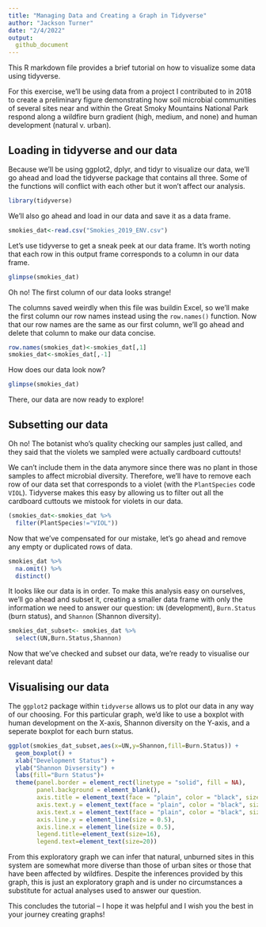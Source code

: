 ```yaml
---
title: "Managing Data and Creating a Graph in Tidyverse"
author: "Jackson Turner"
date: "2/4/2022"
output: 
  github_document
---
```


This R markdown file provides a brief tutorial on how to visualize some data using tidyverse. 

For this exercise, we'll be using data from a project I contributed to in 2018 to create a preliminary figure demonstrating how soil microbial communities of several sites near and within the Great Smoky Mountains National Park respond along a wildfire burn gradient (high, medium, and none) and human development (natural v. urban). 

## Loading in tidyverse and our data

Because we'll be using ggplot2, dplyr, and tidyr to visualize our data, we'll go ahead and load the tidyverse package that contains all three. Some of the functions will conflict with each other but it won't affect our analysis.


```r
library(tidyverse)
```

We'll also go ahead and load in our data and save it as a data frame.
```r
smokies_dat<-read.csv("Smokies_2019_ENV.csv")
```

Let's use tidyverse to get a sneak peek at our data frame. It's worth noting that each row in this output frame corresponds to a column in our data frame. 
```r
glimpse(smokies_dat)
```

Oh no! The first column of our data looks strange!

The columns saved weirdly when this file was buildin Excel, so we'll make the first column our row names instead using the `row.names()` function. Now that our row names are the same as our first column, we'll go ahead and delete that column to make our data concise.
```r
row.names(smokies_dat)<-smokies_dat[,1]
smokies_dat<-smokies_dat[,-1]
```

How does our data look now?
```r
glimpse(smokies_dat)
```

There, our data are now ready to explore!


## Subsetting our data

Oh no! The botanist who's quality checking our samples just called, and they said that the violets we sampled were actually cardboard cuttouts! 

We can't include them in the data anymore since there was no plant in those samples to affect microbial diversity. Therefore, we'll have to remove each row of our data set that corresponds to a violet (with the `PlantSpecies` code `VIOL`). Tidyverse makes this easy by allowing us to filter out all the cardboard cuttouts we mistook for violets in our data.
```r
(smokies_dat<-smokies_dat %>%
  filter(PlantSpecies!="VIOL"))
```

Now that we've compensated for our mistake, let's go ahead and remove any empty or duplicated rows of data.
```r
smokies_dat %>%
  na.omit() %>%
  distinct()
```

It looks like our data is in order. To make this analysis easy on ourselves, we'll go ahead and subset it, creating a smaller data frame with only the information we need to answer our question: `UN` (development), `Burn.Status` (burn status), and `Shannon` (Shannon diversity).
```r
smokies_dat_subset<- smokies_dat %>%
  select(UN,Burn.Status,Shannon)
```

Now that we've checked and subset our data, we're ready to visualise our relevant data!

## Visualising our data

The `ggplot2` package within `tidyverse` allows us to plot our data in any way of our choosing. For this particular graph, we'd like to use a boxplot with human development on the X-axis, Shannon diversity on the Y-axis, and a seperate boxplot for each burn status.
```r
ggplot(smokies_dat_subset,aes(x=UN,y=Shannon,fill=Burn.Status)) +
  geom_boxplot() +
  xlab("Development Status") +
  ylab("Shannon Divsersity") +
  labs(fill="Burn Status")+
  theme(panel.border = element_rect(linetype = "solid", fill = NA),
        panel.background = element_blank(),
        axis.title = element_text(face = "plain", color = "black", size = 18),
        axis.text.y = element_text(face = "plain", color = "black", size = 10),
        axis.text.x = element_text(face = "plain", color = "black", size = 10),
        axis.line.y = element_line(size = 0.5),
        axis.line.x = element_line(size = 0.5),
        legend.title=element_text(size=16),
        legend.text=element_text(size=20))
```


From this exploratory graph we can infer that natural, unburned sites in this system are somewhat more diverse than those of urban sites or those that have been affected by wildfires. Despite the inferences provided by this graph, this is just an exploratory graph and is under no circumstances a substitute for actual analyses used to answer our question. 


This concludes the tutorial -- I hope it was helpful and I wish you the best in your journey creating graphs! 